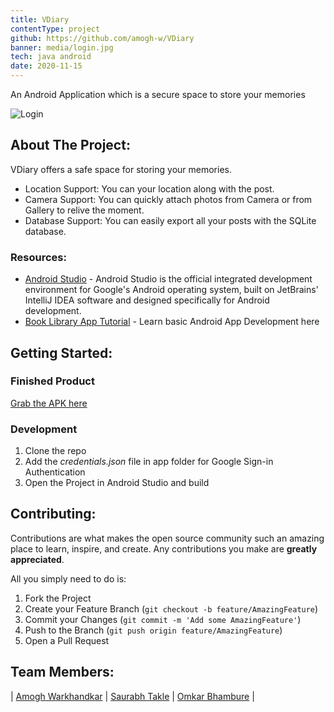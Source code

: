 ```yaml
---
title: VDiary
contentType: project
github: https://github.com/amogh-w/VDiary
banner: media/login.jpg
tech: java android
date: 2020-11-15
---
```


An Android Application which is a secure space to store your memories

![](/media/login.jpg "Login")

## About The Project:

VDiary offers a safe space for storing your memories.

- Location Support: You can your location along with the post.
- Camera Support: You can quickly attach photos from Camera or from Gallery to relive the moment.
- Database Support: You can easily export all your posts with the SQLite database.

### Resources:

- [Android Studio](https://developer.android.com/studio) - Android Studio is the official integrated development environment for Google's Android operating system, built on JetBrains' IntelliJ IDEA software and designed specifically for Android development.
- [Book Library App Tutorial](https://www.youtube.com/watch?v=hJPk50p7xwA) - Learn basic Android App Development here

## Getting Started:

### Finished Product

[Grab the APK here](https://drive.google.com/file/d/1gE70_e7TdjBJ9dnY4Tcl-0aBWEU2fK69/view?usp=sharing)

### Development

1. Clone the repo
2. Add the _credentials.json_ file in app folder for Google Sign-in Authentication
3. Open the Project in Android Studio and build

## Contributing:

Contributions are what makes the open source community such an amazing place to learn, inspire, and create. Any contributions you make are **greatly appreciated**.

All you simply need to do is:

1. Fork the Project
2. Create your Feature Branch (`git checkout -b feature/AmazingFeature`)
3. Commit your Changes (`git commit -m 'Add some AmazingFeature'`)
4. Push to the Branch (`git push origin feature/AmazingFeature`)
5. Open a Pull Request

## Team Members:

| [Amogh Warkhandkar](https://github.com/amogh-w) |
[Saurabh Takle](https://github.com/saurabhtakle) | [Omkar Bhambure](https://github.com/blablabluomie) |
